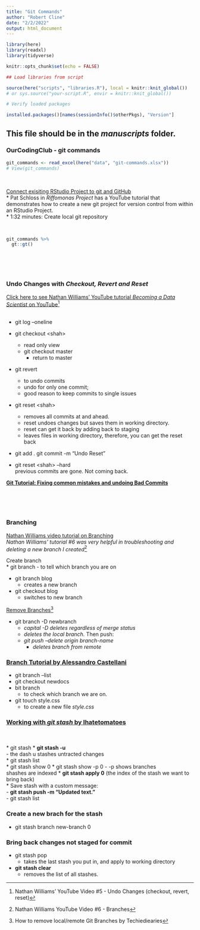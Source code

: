 ```yaml
---
title: "Git Commands"
author: "Robert Cline"
date: "2/2/2022"
output: html_document
---
```


```r

library(here)
library(readxl)
library(tidyverse)

knitr::opts_chunk$set(echo = FALSE) 
```  


```r

## Load libraries from script  

source(here("scripts", "libraries.R"), local = knitr::knit_global())
# or sys.source("your-script.R", envir = knitr::knit_global())
``` 


```r

# Verify loaded packages  

installed.packages()[names(sessionInfo()$otherPkgs), "Version"]
```  


## This file should be in the *manuscripts* folder.  

### OurCodingClub - git commands  
```r

git_commands <- read_excel(here("data", "git-commands.xlsx"))
# View(git_commands)
```

<br>

[Connect exisiting RStudio Project to git and GitHub](https://www.youtube.com/watch?v=bUoN85QvC10)  
* Pat Schloss in *Riffomonas Project* has a YouTube tutorial that demonstrates how to create a new git project for version control from within an RStudio Project.  
* 1:32 minutes:  Create local git repository  

<br>



```r
git_commands %>% 
  gt::gt()
```
 
 <br>
 <br>
 <br>
 
### **Undo Changes** with *Checkout, Revert and Reset*  
[Click here to see Nathan Williams' YouTube tutorial *Becoming a Data Scientist* on YouTube](https://www.youtube.com/watch?v=UmE0uf5UMzA)^[Nathan Williams' YouTube Video #5 - Undo Changes (checkout, revert, reset)]  
<br> 

* git log --oneline  

* git checkout \<shah\>  
  - read only view  
  - git checkout master 
    - return to master 
* git revert 
  - to undo commits  
  - undo for only one commit; 
  - good reason to keep commits to single issues  
  
* git reset \<shah\>  
  - removes all commits at and ahead.
  - reset undoes changes but saves them in working directory.
  - reset can get it back by adding back to staging
  - leaves files in working directory, therefore, you can get the reset back  

* git add . 
  git commit -m "Undo Reset"  
  
* git reset \<shah\> --hard  
  previous commits are gone.  Not coming back.  
  
**[Git Tutorial: Fixing common mistakes and undoing Bad Commits](https://www.youtube.com/watch?v=FdZecVxzJbk)**

<br>  
<br>   

### Branching  
[Nathan Williams video tutorial on Branching](https://www.youtube.com/watch?v=wVM4tfKsXBY&list=PLGPGLQRuosDKw42JcQvOU5qArkUb8kCDc&index=7)  
*Nathan Williams' tutorial #6 was very helpful in troubleshooting and deleting a new branch I created*^[Nathan Williams YouTube Video #6 - Branches]  

Create branch  
* git branch 
  - to tell which branch you are on
  
* git branch blog
  - creates a new branch 
  
* git checkout blog  
  - switches to new branch 
  
[Remove Branches](https://www.techiediaries.com/delete-local-remote-git-branches/#)^[How to remove local/remote Git Branches by Techiediearies] 
  
* git branch -D newbranch  
  - *capital -D deletes regardless of merge status*  
  - *deletes the local branch.*  Then push:  
  - *git push --delete origin branch-name*   
    - *deletes branch from remote*

### [Branch Tutorial by Alessandro Castellani](https://www.youtube.com/watch?v=pDmYNK68IEc)

* git branch --list  
* git checkout newdocs  
* bit branch  
  - to check which branch we are on.
* git touch style.css  
  - to create a new file *style.css*  
  
### [Working with *git stash* by Ihatetomatoes](https://www.youtube.com/watch?v=-aPoRU5W8lA)
<br>  
* git stash 
* **git stash -u**  
  - the dash u stashes untracted changes  
* git stash list  
* git stash show 0 
* git stash show -p 0 
  - -p shows branches  
  shashes are indexed 
* **git stash apply 0**  (the index of the stash we want to bring back)  
* Save stash with a custom message:  
  - **git stash push -m "Updated text."**    
  - git stash list 
  

### Create a new brach for the stash  
* git stash branch new-branch 0 

### Bring back changes not staged for commit   
* git stash pop  
  - takes the last stash you put in, and apply to working directory  
* **git stash clear**  
  - removes the list of all stashes.  
  


